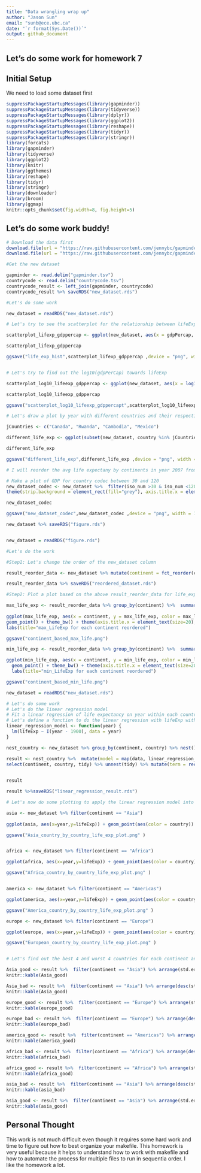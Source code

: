 ```yaml
---
title: "Data wrangling wrap up"
author: "Jason Sun"
email: "sunb@ece.ubc.ca"
date: "`r format(Sys.Date())`"
output: github_document
---
```


## Let's do some work for homework 7

## Initial Setup
We need to load some dataset first

```r
suppressPackageStartupMessages(library(gapminder))
suppressPackageStartupMessages(library(tidyverse))
suppressPackageStartupMessages(library(dplyr))
suppressPackageStartupMessages(library(ggplot2))
suppressPackageStartupMessages(library(reshape))
suppressPackageStartupMessages(library(tidyr))
suppressPackageStartupMessages(library(stringr))
library(forcats)
library(gapminder)
library(tidyverse)
library(ggplot2)
library(knitr)
library(ggthemes)
library(reshape)
library(tidyr)
library(stringr)
library(downloader)
library(broom)
library(ggmap)
knitr::opts_chunk$set(fig.width=8, fig.height=5)
```

## Let's do some work buddy!
```r
# Download the data first
download.file(url = "https://raw.githubusercontent.com/jennybc/gapminder/master/inst/extdata/gapminder.tsv", destfile = "gapminder.tsv")
download.file(url = "https://raw.githubusercontent.com/jennybc/gapminder/master/inst/extdata/country-codes.tsv", destfile = "countrycode.tsv")

#Get the new dataset

gapminder <- read.delim("gapminder.tsv")
countrycode <- read.delim("countrycode.tsv")
countrycode_result <- left_join(gapminder, countrycode)
countrycode_result %>% saveRDS("new_dataset.rds")

#Let's do some work

new_dataset = readRDS("new_dataset.rds")

# Let's try to see the scatterplot for the relationship between lifeExp and gdpPercap

scatterplot_lifexp_gdppercap <- ggplot(new_dataset, aes(x = gdpPercap, y = lifeExp)) + geom_point()

scatterplot_lifexp_gdppercap

ggsave("life_exp_hist",scatterplot_lifexp_gdppercap ,device = "png", width = 10, height = 10,dpi = 300)


# Let's try to find out the log10(gdpPerCap) towards lifeExp

scatterplot_log10_lifeexp_gdppercap <- ggplot(new_dataset, aes(x = log10(gdpPercap), y = lifeExp)) + geom_point()

scatterplot_log10_lifeexp_gdppercap

ggsave("scatterplot_log10_lifeexp_gdppercapt",scatterplot_log10_lifeexp_gdppercap ,device = "png", width = 10, height = 10,dpi = 300)

# Let's draw a plot by year with different countries and their respective lifeExp

jCountries <- c("Canada", "Rwanda", "Cambodia", "Mexico")

different_life_exp <- ggplot(subset(new_dataset, country %in% jCountries), aes(x = year, y = lifeExp, color = country)) + geom_line() + geom_point()

different_life_exp

ggsave("different_life_exp",different_life_exp ,device = "png", width = 10, height = 10,dpi = 300)

# I will reorder the avg life expectany by continents in year 2007 from largest to smallest based on their respective average life expectancy

# Make a plot of GDP for country codec between 30 and 120
new_dataset_codec <- new_dataset %>%  filter(iso_num >30 & iso_num <120) %>% ggplot(aes(x = year, y = (gdpPercap*pop)))+ facet_wrap(~ country , scales = "free_y") + geom_point(aes(color = country, size = 2)) + theme_bw() +
theme(strip.background = element_rect(fill="grey"), axis.title.x = element_text(size=15), axis.title.y = element_text(size=15), strip.text = element_text(size=10, face="bold",hjust=0.5)) + scale_y_continuous("GDP")   

new_dataset_codec

ggsave("new_dataset_codec",new_dataset_codec ,device = "png", width = 10, height = 10,dpi = 300)

new_dataset %>% saveRDS("figure.rds")


new_dataset = readRDS("figure.rds")

#Let's do the work 

#Step1: Let's change the order of the new_dataset column

result_reorder_data <- new_dataset %>% mutate(continent = fct_reorder(continent,lifeExp, max))

result_reorder_data %>% saveRDS("reordered_dataset.rds")

#Step2: Plot a plot based on the above result_reorder_data for life_exp

max_life_exp <- result_reorder_data %>% group_by(continent) %>%  summarise(max_life_exp = max(lifeExp)) 
  
ggplot(max_life_exp, aes(x = continent, y = max_life_exp, color = max_life_exp))+ 
geom_point() + theme_bw() + theme(axis.title.x = element_text(size=20), axis.title.y = element_text(size=20), plot.title=element_text(hjust=0.5)) +
labs(title="max_LifeExp for each continent reordered")

ggsave("continent_based_max_life.png")

min_life_exp <- result_reorder_data %>% group_by(continent) %>%  summarise(min_life_exp = min(lifeExp)) 

ggplot(min_life_exp, aes(x = continent, y = min_life_exp, color = min_life_exp))+ 
  geom_point() + theme_bw() + theme(axis.title.x = element_text(size=20), axis.title.y = element_text(size=20), plot.title=element_text(hjust=0.5)) +
  labs(title="min_LifeExp for each continent reordered")

ggsave("continent_based_min_life.png")

new_dataset = readRDS("new_dataset.rds")

# Let's do some work
# Let's do the linear regression model
# Fit a linear regression of life expectancy on year within each country. Write the estimated intercepts, slopes, and residual error variance (or sd) to file. The R package broom may be useful here.
# Let's define a function to do the linear regression with lifeExp with year
linear_regression_model <- function(year) {
  lm(lifeExp ~ I(year - 1900), data = year)
}

nest_country <- new_dataset %>% group_by(continent, country) %>% nest()

result <- nest_country %>%  mutate(model = map(data, linear_regression_model), tidy = map(model, tidy)) %>% 
select(continent, country, tidy) %>% unnest(tidy) %>% mutate(term = recode(term, `Interception` = "intercept", `Year Difference` = "slope"))
                                                    

result 

result %>%saveRDS("linear_regression_result.rds")

# Let's now do some plotting to apply the linear regression model into the each continent

asia <- new_dataset %>% filter(continent == "Asia")
  
ggplot(asia, aes(x=year,y=lifeExp)) + geom_point(aes(color = country)) +  geom_smooth(method="lm",se=FALSE) + labs(title="Asia country by country life exp plot")

ggsave("Asia_country_by_country_life_exp_plot.png" )


africa <- new_dataset %>% filter(continent == "Africa")

ggplot(africa, aes(x=year,y=lifeExp)) + geom_point(aes(color = country)) +  geom_smooth(method="lm",se=FALSE) + labs(title="Africa country by country life exp plot")

ggsave("Africa_country_by_country_life_exp_plot.png" )


america <- new_dataset %>% filter(continent == "Americas")

ggplot(america, aes(x=year,y=lifeExp)) + geom_point(aes(color = country)) +  geom_smooth(method="lm",se=FALSE) + labs(title="America country by country life exp plot")

ggsave("America_country_by_country_life_exp_plot.png" )

europe <- new_dataset %>% filter(continent == "Europe")

ggplot(europe, aes(x=year,y=lifeExp)) + geom_point(aes(color = country)) +  geom_smooth(method="lm",se=FALSE) + labs(title="European country by country life exp plot")

ggsave("European_country_by_country_life_exp_plot.png" )


# Let's find out the best 4 and worst 4 countries for each continent and I will use the stderr to do the judgement

Asia_good <- result %>%  filter(continent == "Asia") %>% arrange(std.error) %>%  head(3L)
knitr::kable(Asia_good)

Asia_bad <- result %>%  filter(continent == "Asia") %>% arrange(desc(std.error)) %>%  head(3L)
knitr::kable(Asia_good)

europe_good <- result %>%  filter(continent == "Europe") %>% arrange(std.error) %>%  head(3L)
knitr::kable(europe_good)

europe_bad <- result %>%  filter(continent == "Europe") %>% arrange(desc(std.error)) %>%  head(3L)
knitr::kable(europe_bad)

america_good <- result %>%  filter(continent == "Americas") %>% arrange(std.error) %>%  head(3L)
knitr::kable(america_good)

africa_bad <- result %>%  filter(continent == "Africa") %>% arrange(desc(std.error)) %>%  head(3L)
knitr::kable(africa_bad)

africa_good <- result %>%  filter(continent == "Africa") %>% arrange(std.error) %>%  head(3L)
knitr::kable(africa_good)

asia_bad <- result %>%  filter(continent == "Asia") %>% arrange(desc(std.error)) %>%  head(3L)
knitr::kable(asia_bad)

asia_good <- result %>%  filter(continent == "Asia") %>% arrange(std.error) %>%  head(3L)
knitr::kable(asia_good)

```


## Personal Thought
This work is not much difficult even though it requires some hard work and time to figure out how to best organize your makefile. This homework is very useful because it helps to understand how to work with makefile and how to automate the process for multiple files to run in sequentia order. I like the homework a lot. 



